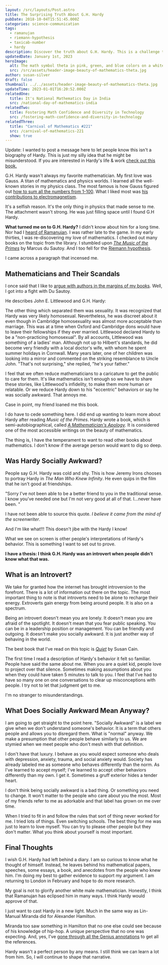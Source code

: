 ```yaml
---
layout: /src/layouts/Post.astro
title: The Surprising Truth About G.H. Hardy
pubDate: 2018-10-04T15:51:45.000Z
categories: science-communication
tags:
  - ramanujan
  - riemann-hypothesis
  - taxicab-number
  - hardy
description: Discover the truth about G.H. Hardy. This is a challenge to the notion that he was cold and shy. Proposing that he was an introvert. Join us as we debunk the myths surrounding this brilliant mathematician.
updatedDate: January 1st, 2023
heroImage:
  alt: The math symbol theta in pink, green, and blue colors on a white background
  src: /src/assets/header-image-beauty-of-mathematics-theta.jpg
author: susan-silver
draft: false
thumbnail: ../../assets/header-image-beauty-of-mathematics-theta.jpg
updateTime: 2023-01-01T16:20:52.000Z
relatedOne:
  title: It's National Mathematics Day in India
  src: /national-day-of-mathematics-india
relatedTwo:
  title: Fostering Math Confidence and Diversity in Technology
  src: /fostering-math-confidence-and-diversity-in-technology
relatedThree:
  title: "Carnival of Mathematics #221"
  src: /carnival-of-mathematics-221
  show: true
---
```




Update: I wanted to post a message here to let people know this isn't a biography of Hardy. This is just my silly idea that 
he might be misunderstood. If you are interested in Hardy's life & work 
[check out this book.](https://www.amazon.com/G-H-Hardy-Reader-Spectrum/dp/1107594642)

G.H. Hardy wasn't always my favorite mathematician. My first love was Gauss. A titan of mathematics and physics worlds. 
I learned all the well-known stories in my physics class. The most famous is how Gauss figured out 
[how to sum all the numbers from 1-100](https://www.youtube.com/watch?v=Dd81F6-Ar_0). What I liked most was
 [his contributions to electromagnetism](https://en.wikipedia.org/wiki/Maxwell%27s_equations).

It's a selfish reason. It's the only thing in physics that made sense to me. The attachment wasn't strong. 
He was just filling space until I found G.H Hardy.

**What turned me on to G.H. Hardy?** I didn't know about him for a long time. Nor had I
 [heard of Ramanujan](https://beautyofmathematics.com/national-day-of-mathematics-india/). 
 I was rather late to the game. In my early thirties, I was re-discovering my love of mathematics.
  I checked out many books on the topic from the library. I stumbled upon [_The Music of the Primes_](https://www.amazon.com/Music-Primes-Searching-Greatest-Mathematics/dp/0062064010) by Marcus du Sautoy. And I too fell for the [Riemann hypothesis](https://www.youtube.com/watch?v=d6c6uIyieoo).

I came across a paragraph that incensed me.

## <a name="MathematiciansandTheirScandals"></a> Mathematicians and Their Scandals

I once said that I like to [argue with authors in the margins of my books](/a-writer-s-illicit-love-affair-with-mathematics). 
Well, I got into a fight with Du Sautoy.

He describes John E. Littlewood and G.H. Hardy:


<FancyBlockquote name="mdi:book-open-variant" cite="Marcus du Sautoy, Music of the Primes">
The other thing which separated them was sexuality. It was recognized that Hardy was very likely homosexual. Nevertheless, he was discreet about it even though in Cambridge homosexuality was almost more acceptable than marriage. This was at a time when Oxford and Cambridge dons would have to leave their fellowships if they ever married. Littlewood declared Hardy to be a "non-practicing homosexual". By all accounts, Littlewood was something of a ladies' man. Although not up to Hilbert's standards, he did become very friendly with a local doctor's wife, with whom he spent summer holidays in Cornwall. Many years later, one of her children was looking into a mirror and commented on the striking resemblance to Uncle John. "That's not surprising," she replied, "he's your father."
</FancyBlockquote>

I feel that we often reduce mathematicians to a caricature to get the public to care for them. It's like mathematics isn't enough so we have to share these stories, like Littlewood's infidelity, to make them more human or relatable. Or we reduce Hardy down to his "eccentric" behaviors or say he was socially awkward. That annoys me.

Case in point, my friend loaned me this book.


<ImageAlign src="/src/assets/mathematical-scandals-book-cover-324x500.jpg" alt="The cover of a book on mathematical scandals" caption="Shocking Mathematical Facts" align="caption-center" flex="justify-center" />




I do have to cede something here. I did end up wanting to learn more about Hardy after reading _Music of the Primes_.
 Hardy wrote a book, which is semi-autobiographical, called 
 _[A Mathematician's Apology](https://archive.org/details/hardy_annotated/mode/2up)_. It is considered one of the most 
 accessible writings on the beauty of mathematics.

The thing is, I have the temperament to want to read other books about mathematics. I don't know if the average person
 would want to dig so deep.

## <a name="WasHardySociallyAwkward"></a> Was Hardy Socially Awkward?

People say G.H. Hardy was cold and shy. This is how Jeremy Irons chooses to portray Hardy
 in _The Man Who Knew Infinity_. He even quips in the film that he isn't good at friendships.

"Sorry I've not been able to be a better friend to you in the traditional sense. I know you've needed one but 
I'm not very good at all of that. I...never have been. "

I have not been able to source this quote. _I believe it came from the mind of the screenwriter_.

And I'm like what!!! This doesn't jibe with the Hardy I know!

What we see on screen is other people's interpretations of Hardy's behavior. This is something I want to set out to prove.

**I have a thesis: I think G.H. Hardy was an introvert when people didn't know what that was.**

## <a name="WhatisanIntrovert"></a> What is an Introvert?

We take for granted how the internet has brought introversion to the forefront. 
There is a lot of information out there on the topic. The most important thing to note is that introverts
 need to be alone to recharge their energy. Extroverts gain energy from being around people. It is also on a spectrum.

Being an introvert doesn't mean you are lonely. It doesn't mean you are afraid of the spotlight. It doesn't
 mean that you fear public speaking. You can be in a leadership position or management. You can be 
 friendly and outgoing. It doesn't make you socially awkward. It is just another way of behaving in the world.

The best book that I've read on this topic is _[Quiet](https://www.amazon.com/Quiet-Power-Introverts-World-Talking/dp/0307352153/ref=sr_1_2?ie=UTF8&qid=1538545904&sr=8-2&keywords=the+quiet+susan+cain)_ by Susan Cain.

The first time I read a description of Hardy's behavior it felt so familiar. People have said the same about me. 
When you are a quiet kid, people love to project over that silence. Sometimes making assumptions about you when 
they could have taken 5 minutes to talk to you. I feel that I've had to have so many one on one conversations to clear 
up misconceptions with people. I try not to let that judgment get to me.

I'm no stranger to misunderstandings.

## <a name="WhatDoesSociallyAwkwardMeanAnyway"></a>What Does Socially Awkward Mean Anyway?

I am going to get straight to the point here. "Socially Awkward" is a label we give when we don't 
understand someone's behavior. It is a term that others people and allows you to disregard them. 
What is "normal" anyway. We make a presumption that other people behave similarly to us. We are stymied 
when we meet people who don't mesh with that definition.

I don't have that luxury. I behave as you would expect someone who deals with depression, anxiety, trauma, and social 
anxiety would. Society has already labeled me as someone who behaves differently than the norm. As I've learned to accept myself;
 I've learned to accept other behaviors differently than my own. I get it. Sometimes a gruff exterior hides a tender heart.

I don't think being socially awkward is a bad thing. Or something you need to change. It won't matter to the people who care
 about you the most. Most of my friends refer to me as adorkable and that label has grown on me over time.

When I tried to fit in and follow the rules that sort of thing never worked for me. I tried lots of things.
 Even switching schools. The best thing for me was just to learn to love myself. You can try to please other people
  but they don't matter. What you think about yourself is most important.

## <a name="FinalThoughts"></a> Final Thoughts

I wish G.H. Hardy had left behind a diary. I am so curious to know what he thought of himself. 
Instead, he leaves behind his mathematical papers, speeches, some essays, a book, and anecdotes 
from the people who knew him. I'm doing my best to gather evidence to support my argument. I am returning to 
London in February and hope to do more research.

My goal is not to glorify another white male mathematician. Honestly, I think that Ramanujan has eclipsed him in many ways. 
I think Hardy would approve of that.

I just want to cast Hardy in a new light. Much in the same way as Lin-Manual Miranda did for Alexander Hamilton.

Miranda too saw something in Hamilton that no one else could see because of his knowledge of hip-hop. A unique perspective 
that no one was expecting. And, yes, I've [gone through all the Genius annotations](https://genius.com/artists/Original-broadway-cast-of-hamilton) to get all the references.

Hardy wasn't a perfect person by any means. I still think we can learn a lot from him. So, I will continue to shape that narrative.

<YouTube id="https://www.youtube.com/watch?v=VhinPd5RRJw"/>




